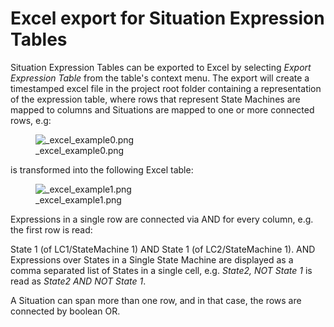 <!--
  Copyright (c) 2018 THALES GLOBAL SERVICES.
  All rights reserved. This program and the accompanying materials
  are made available under the terms of the Eclipse Public License v1.0
  which accompanies this distribution, and is available at
  http://www.eclipse.org/legal/epl-v10.html

  Contributors:
       Thales - initial API and implementation
-->


= Excel export for Situation Expression Tables =

Situation Expression Tables can be exported to Excel by selecting ''Export Expression Table'' from the table's context menu.
The export will create a timestamped excel file in the project root folder containing a representation of the expression table, where rows that represent State Machines are mapped to columns and Situations are mapped to one or more connected rows, e.g:

[[Image: excel_example0.png]]

is transformed into the following Excel table:

[[Image: excel_example1.png]]

Expressions in a single row are connected via AND for every column, e.g. the first row is read:

State 1 (of LC1/StateMachine 1) AND State 1 (of LC2/StateMachine 1).
AND Expressions over States in a Single State Machine are displayed as a comma separated list of States in a single cell, e.g. ''State2, NOT State 1'' is read as ''State2 AND NOT State 1''.

A Situation can span more than one row, and in that case, the rows are connected by boolean OR.
